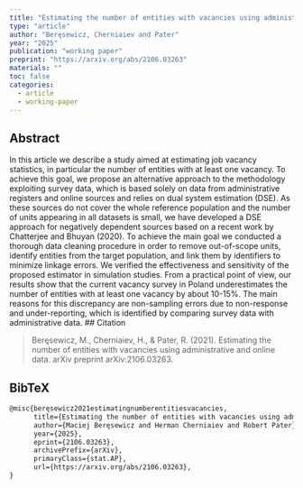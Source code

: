```yaml
---
title: "Estimating the number of entities with vacancies using administrative and online data"
type: "article"
author: "Beręsewicz, Cherniaiev and Pater"
year: "2025"
publication: "working paper"
preprint: "https://arxiv.org/abs/2106.03263"
materials: ""
toc: false
categories:
  - article
  - working-paper
---
```


## Abstract

In this article we describe a study aimed at estimating job vacancy statistics, in particular the number of entities with at least one vacancy. To achieve this goal, we propose an alternative approach to the methodology exploiting survey data, which is based solely on data from administrative registers and online sources and relies on dual system estimation (DSE).
As these sources do not cover the whole reference population and the number of units appearing in all datasets is small, we have developed a DSE approach for negatively dependent sources based on a recent work by Chatterjee and Bhuyan (2020). To achieve the main goal we conducted a thorough data cleaning procedure in order to remove out-of-scope units, identify entities from the target population, and link them by identifiers to minimize linkage errors. We verified the effectiveness and sensitivity of the proposed estimator in simulation studies.
From a practical point of view, our results show that the current vacancy survey in Poland underestimates the number of entities with at least one vacancy by about 10-15%. The main reasons for this discrepancy are non-sampling errors due to non-response and under-reporting, which is identified by comparing survey data with administrative data.
## Citation

> Beręsewicz, M., Cherniaiev, H., & Pater, R. (2021). Estimating the number of entities 
> with vacancies using administrative and online data. 
> arXiv preprint arXiv:2106.03263.

## BibTeX

``` tex
@misc{beręsewicz2021estimatingnumberentitiesvacancies,
      title={Estimating the number of entities with vacancies using administrative and online data}, 
      author={Maciej Beręsewicz and Herman Cherniaiev and Robert Pater},
      year={2025},
      eprint={2106.03263},
      archivePrefix={arXiv},
      primaryClass={stat.AP},
      url={https://arxiv.org/abs/2106.03263}, 
}
```
